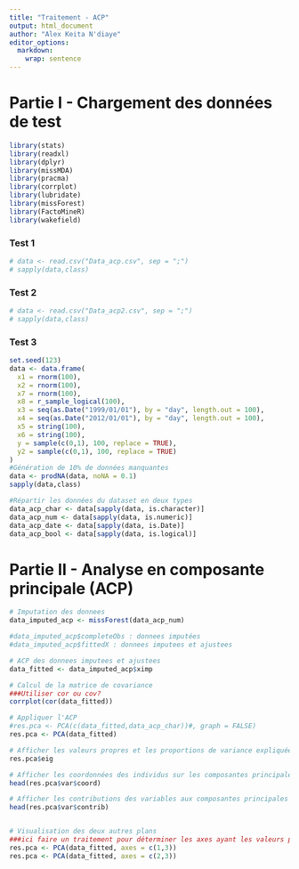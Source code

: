 ```yaml
---
title: "Traitement - ACP"
output: html_document
author: "Alex Keita N'diaye"
editor_options: 
  markdown: 
    wrap: sentence
---
```


# Partie I - Chargement des données de test
```r
library(stats)
library(readxl)
library(dplyr)
library(missMDA)
library(pracma)
library(corrplot)
library(lubridate)
library(missForest)
library(FactoMineR)
library(wakefield)
```

### Test 1
```r
# data <- read.csv("Data_acp.csv", sep = ";")
# sapply(data,class)
```

### Test 2
```r
# data <- read.csv("Data_acp2.csv", sep = ";")
# sapply(data,class)
```
### Test 3
```r
set.seed(123)
data <- data.frame(
  x1 = rnorm(100),
  x2 = rnorm(100),
  x7 = rnorm(100),
  x8 = r_sample_logical(100),
  x3 = seq(as.Date("1999/01/01"), by = "day", length.out = 100),
  x4 = seq(as.Date("2012/01/01"), by = "day", length.out = 100),
  x5 = string(100),
  x6 = string(100),
  y = sample(c(0,1), 100, replace = TRUE),
  y2 = sample(c(0,1), 100, replace = TRUE)
)
#Génération de 10% de données manquantes
data <- prodNA(data, noNA = 0.1)
sapply(data,class)
```


```r
#Répartir les données du dataset en deux types
data_acp_char <- data[sapply(data, is.character)]
data_acp_num <- data[sapply(data, is.numeric)]
data_acp_date <- data[sapply(data, is.Date)]
data_acp_bool <- data[sapply(data, is.logical)]
```

# Partie II - Analyse en composante principale (ACP)
```r
# Imputation des donnees
data_imputed_acp <- missForest(data_acp_num)

#data_imputed_acp$completeObs : donnees imputées
#data_imputed_acp$fittedX : donnees imputees et ajustees

# ACP des donnees imputees et ajustees
data_fitted <- data_imputed_acp$ximp

# Calcul de la matrice de covariance
###Utiliser cor ou cov?
corrplot(cor(data_fitted))

# Appliquer l'ACP
#res.pca <- PCA(c(data_fitted,data_acp_char))#, graph = FALSE)
res.pca <- PCA(data_fitted)

# Afficher les valeurs propres et les proportions de variance expliquée
res.pca$eig

# Afficher les coordonnées des individus sur les composantes principales
head(res.pca$var$coord)

# Afficher les contributions des variables aux composantes principales
head(res.pca$var$contrib)


# Visualisation des deux autres plans 
###ici faire un traitement pour déterminer les axes ayant les valeurs propres les plus significatives
res.pca <- PCA(data_fitted, axes = c(1,3))
res.pca <- PCA(data_fitted, axes = c(2,3))

```
